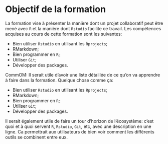 # Objectif de la formation {#intro}

La formation vise à présenter la manière dont un projet collaboratif peut être mené avec `R` et la manière dont `Rstudio` facilite ce travail. Les compétences acquises au cours de cette formation sont les suivantes: 

* Bien utiliser `Rstudio` en utilisant les `Rprojects`;
* RMarkdown;
* Bien programmer en `R`;
* Utiliser `Git`;
* Développer des packages.

CommOM: Il serait utile d'avoir une liste détaillée de ce qu'on va apprendre à faire dans la formation. Quelque chose comme ça:

* Bien utiliser `Rstudio` en utilisant les `Rprojects`;
* RMarkdown;
* Bien programmer en `R`;
* Utiliser `Git`;
* Développer des packages.

Il serait également utile de faire un tour d'horizon de l'écosystème: c'est quoi et à quoi servent `R`, `Rstudio`, `Git`, etc, avec une description en une ligne. Ca permettrait aux utilisateurs de bien voir comment les différents outils se combinent entre eux.

<!--------------
You can label chapter and section titles using `{#label}` after them, e.g., we can reference Chapter \@ref(intro). If you do not manually label them, there will be automatic labels anyway, e.g., Chapter \@ref(methods).

Figures and tables with captions will be placed in `figure` and `table` environments, respectively.

```r
par(mar = c(4, 4, .1, .1))
plot(pressure, type = 'b', pch = 19)
```

Reference a figure by its code chunk label with the `fig:` prefix, e.g., see Figure \@ref(fig:nice-fig). Similarly, you can reference tables generated from `knitr::kable()`, e.g., see Table \@ref(tab:nice-tab).

```r
knitr::kable(
  head(iris, 20), caption = 'Here is a nice table!',
  booktabs = TRUE
)
```

You can write citations, too. For example, we are using the **bookdown** package [@R-bookdown] in this sample book, which was built on top of R Markdown and **knitr** [@xie2015].
------>
